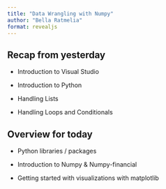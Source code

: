 ```yaml
---
title: "Data Wrangling with Numpy"
author: "Bella Ratmelia"
format: revealjs
---
```


## Recap from yesterday

-  Introduction to Visual Studio

-  Introduction to Python

-  Handling Lists

-  Handling Loops and Conditionals

## Overview for today

-  Python libraries / packages

-  Introduction to Numpy & Numpy-financial

-  Getting started with visualizations with matplotlib

